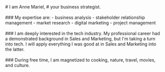 <div className="w-full max-w-[800px] flex flex-col items-center">

<div className="text-9xl">
# I am Anne Mariel, 
# your business strategist.
</div>

<div  className="rounded-lg overflow-hidden">
<Flickr flickrLink="65535/52312924035_83b1cda28d_b.jpg" />
</div>
<br />

<div  className="rounded-lg overflow-hidden">
<Flickr flickrLink="65535/52312882685_ddc868674a_c.jpg" />
</div>

<div style={{width: '20rem', maxWidth: '30rem', margin: 'auto'}}>
### My expertise are: 
- business analysis
- stakeholder relationship management
- market research 
- digital marketing 
- project management
</div>

<br />

<div  className="rounded-lg overflow-hidden">
<Flickr flickrLink="65535/52312752068_59f4c29338_b.jpg" />
</div>

<div style={{width: '30rem', maxWidth: '50rem', margin: 'auto', textAlign:"center"}}>
### I am deeply interested in the tech industry. 
My professional career had a demonstrated background in Sales and Marketing, but I'm taking a turn into tech. I will apply everything I was good at in Sales and Marketing into the latter.
</div>

<br />

<div  className="rounded-lg overflow-hidden">
<Flickr flickrLink="65535/52312512306_09f203e558_b.jpg" />
</div>

<div style={{width: '30rem', maxWidth: '50rem', margin: 'auto', textAlign:"center"}}>
### During free time, I am magnetized to cooking, nature, travel, movies, and culture. 
</div>

<br />

<div  className="rounded-lg overflow-hidden w-[75%] lg:w-[50%]">
<Flickr flickrLink="65535/52312752228_8eb24c0645_z.jpg" />
</div>

<br />
</div>